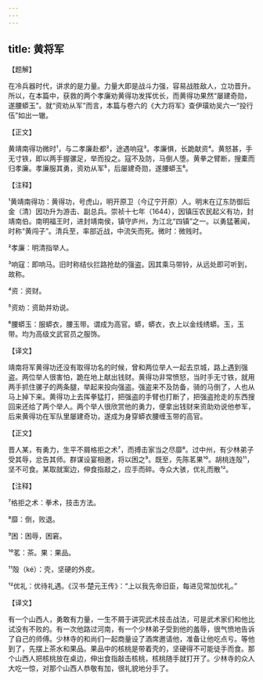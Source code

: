 ```yaml
---
---
---
```

title: 黄将军
---




【题解】


在冷兵器时代，讲求的是力量。力量大即是战斗力强，容易战胜敌人，立功晋升。所以，在本篇中，获救的两个孝廉劝黄得功发挥优长，而黄得功果然“屡建奇勋，遂腰蟒玉”。就“资劝从军”而言，本篇与卷六的《大力将军》查伊璜劝吴六一“投行伍”如出一辙。


【正文】

黄靖南得功微时¹，与二孝廉赴都²，途遇响寇³。孝廉惧，长跪献资⁴。黄怒甚，手无寸铁，即以两手握骡足，举而投之。寇不及防，马倒人堕。黄拳之臂断，搜橐而归孝廉。孝廉服其勇，资劝从军⁵，后屡建奇勋，遂腰蟒玉⁶。

【注释】


¹黄靖南得功：黄得功，号虎山，明开原卫（今辽宁开原）人。明末在辽东防御后金（清）因功升为游击、副总兵。崇祯十七年（1644），因镇压农民起义有功，封靖南伯。南明福王时，进封靖南侯，镇守庐州，为江北“四镇”之一。以勇猛著闻，时称“黄闯子”。清兵至，率部近战，中流矢而死。微时：微贱时。

²孝廉：明清指举人。

³响寇：即响马。旧时称结伙拦路抢劫的强盗。因其乘马带铃，从远处即可听到，故称。

⁴资：资财。

⁵资劝：资助并劝说。

⁶腰蟒玉：服蟒衣，腰玉带。谓成为高官。蟒，蟒衣，衣上以金线绣蟒。玉，玉带。均为高级文武官员之服饰。





【译文】


靖南将军黄得功还没有取得功名的时候，曾和两位举人一起去京城，路上遇到强盗。两位举人很害怕，跪在地上献出钱财。黄得功非常愤怒，当时手无寸铁，就用两手抓住骡子的两条腿，举起来投向强盗。强盗来不及防备，骑的马倒了，人也从马上掉下来。黄得功上去挥拳猛打，把强盗的手臂也打断了，把强盗抢走的东西搜回来还给了两个举人。两个举人很欣赏他的勇力，便拿出钱财来资助劝说他参军，后来黄得功在军队里屡建奇功，遂成为身穿蟒衣腰缠玉带的高官。


【正文】

晋人某，有勇力，生平不屑格拒之术⁷，而搏击家当之尽靡⁸。过中州，有少林弟子受其辱，忿告其师。群谋设宴相邀，将以困之⁹。既至，先陈茗果¹⁰。胡桃连殻¹¹，坚不可食。某取就案边，伸食指敲之，应手而碎。寺众大骇，优礼而散¹²。

【注释】


⁷格拒之术：拳术，技击方法。

⁸靡：倒，败退。

⁹困：困辱，困窘。

¹⁰茗：茶。果：果品。

¹¹殻（ké）：壳，坚硬的外皮。

¹²优礼：优待礼遇。《汉书·楚元王传》：“上以我先帝旧臣，每进见常加优礼。”





【译文】


有一个山西人，勇敢有力量，一生不屑于讲究武术技击战法，可是武术家们和他比试没有不败的。有一次他路过河南，有一个少林弟子受到他的羞辱，很气愤地告诉了自己的师傅。少林寺的和尚们一起商量设了酒席邀请他，准备让他吃点亏。等他到了，先摆上茶水和果品。果品中的核桃是带着壳的，坚硬得不可能徒手而食。那个山西人把核桃放在桌边，伸出食指敲击核桃，核桃随手就打开了。少林寺的众人大吃一惊，对那个山西人恭敬有加，很礼貌地分手了。